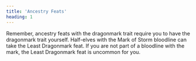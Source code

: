 ```yaml
---
title: 'Ancestry Feats'
heading: 1
---
```


Remember, ancestry feats with the dragonmark trait require you to have the dragonmark trait yourself. Half-elves with the Mark of Storm bloodline can take the Least Dragonmark feat. If you are not part of a bloodline with the mark, the Least Dragonmark feat is uncommon for you.

